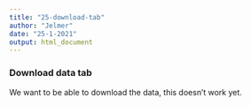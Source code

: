 ```yaml
---
title: "25-download-tab"
author: "Jelmer"
date: "25-1-2021"
output: html_document
---
```


### Download data tab
We want to be able to download the data, this doesn't work yet.
